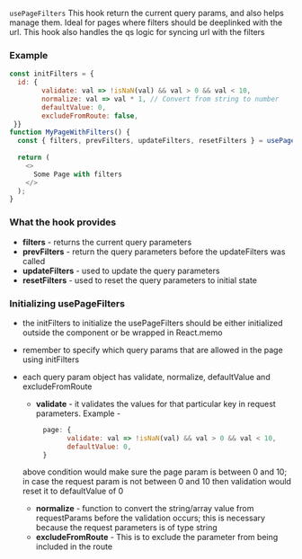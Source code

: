
<Meta title="Hooks|usePageFilters" />	

`usePageFilters` This hook return the current query params, and also helps manage them. Ideal for pages where filters should be deeplinked with the url. This hook also handles the qs logic for syncing url with the filters

 ### Example	

```js	
const initFilters = { 
  id: { 
        validate: val => !isNaN(val) && val > 0 && val < 10,
        normalize: val => val * 1, // Convert from string to number
        defaultValue: 0,
        excludeFromRoute: false,
 }}
function MyPageWithFilters() {	
  const { filters, prevFilters, updateFilters, resetFilters } = usePageFilters(initFilters);
  
  return (	
    <>	
      Some Page with filters
    </>	
  );	
}	
```	
### What the hook provides
 * **filters** - returns the current query parameters
 * **prevFilters** - return the query parameters before the updateFilters was called
 * **updateFilters** - used to update the query parameters
 * **resetFilters** - used to reset the query parameters to initial state

### Initializing usePageFilters
 * the initFilters to initialize the usePageFilters should be either initialized outside the component or be wrapped in React.memo
 * remember to specify which query params that are allowed in the page using initFilters
 * each query param object has validate, normalize, defaultValue and excludeFromRoute
     * **validate** - it validates the values for that particular key in request parameters.
     Example -  
     ```js	
          page: {
                validate: val => !isNaN(val) && val > 0 && val < 10,
                defaultValue: 0,
          } 
     ```
     above condition would make sure the page param is between 0 and 10; in case the request param is not between 0 and 10 then validation would reset it to defaultValue of 0

     * **normalize** - function to convert the string/array value from requestParams before the validation occurs; this is necessary because the request parameters is of type string
     * **excludeFromRoute** - This is to exclude the parameter from being included in the route
